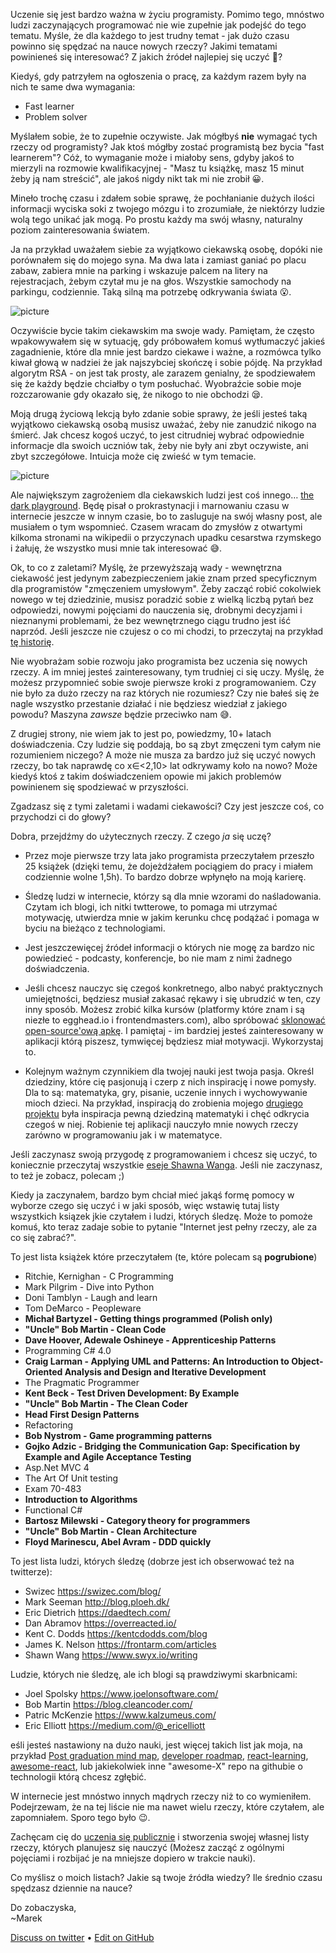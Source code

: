 
Uczenie się jest bardzo ważna w życiu programisty. Pomimo tego, mnóstwo ludzi zaczynających programować nie wie zupełnie jak podejść do tego tematu. Myśle, że dla każdego to jest trudny temat - jak dużo czasu powinno się spędzać na nauce nowych rzeczy? Jakimi tematami powinieneś się interesować? Z jakich źródeł najlepiej się uczyć 🤔?

Kiedyś, gdy patrzyłem na ogłoszenia o pracę, za każdym razem były na nich te same dwa wymagania:

- Fast learner
- Problem solver

Myślałem sobie, że to zupełnie oczywiste. Jak mógłbyś **nie** wymagać tych rzeczy od programisty? Jak ktoś mógłby zostać programistą bez bycia "fast learnerem"? Cóż, to wymaganie może i miałoby sens, gdyby jakoś to mierzyli na rozmowie kwalifikacyjnej - "Masz tu książkę, masz 15 minut żeby ją nam streścić", ale jakoś nigdy nikt tak mi nie zrobił 😀.

Mineło trochę czasu i zdałem sobie sprawę, że pochłanianie dużych ilości informacji wyciska soki z twojego mózgu i to zrozumiałe, że niektórzy ludzie wolą tego unikać jak mogą. Po prostu każdy ma swój własny, naturalny poziom zainteresowania światem.

Ja na przykład uważałem siebie za wyjątkowo ciekawską osobę, dopóki nie porównałem się do mojego syna. Ma dwa lata i zamiast ganiać po placu zabaw, zabiera mnie na parking i wskazuje palcem na litery na rejestracjach, żebym czytał mu je na głos. Wszystkie samochody na parkingu, codziennie. Taką silną ma potrzebę odkrywania świata 😮.

<img src={image} alt="picture" />

Oczywiście bycie takim ciekawskim ma swoje wady. Pamiętam, że często wpakowywałem się w sytuację, gdy próbowałem komuś wytłumaczyć jakieś zagadnienie, które dla mnie jest bardzo ciekawe i ważne, a rozmówca tylko kiwał głową w nadziei że jak najszybciej skończę i sobie pójdę. Na przykład algorytm RSA - on jest tak prosty, ale zarazem genialny, że spodziewałem się że każdy będzie chciałby o tym posłuchać. Wyobraźcie sobie moje rozczarowanie gdy okazało się, że nikogo to nie obchodzi 😪.

Moją drugą życiową lekcją było zdanie sobie sprawy, że jeśli jesteś taką wyjątkowo ciekawską osobą musisz uważać, żeby nie zanudzić nikogo na śmierć. Jak chcesz kogoś uczyć, to jest citrudniej wybrać odpowiednie informacje dla swoich uczniów tak, żeby nie były ani zbyt oczywiste, ani zbyt szczegółowe. Intuicja może cię zwieść w tym temacie.

<img src={gif} alt="picture" />

Ale największym zagrożeniem dla ciekawskich ludzi jest coś innego… [the dark playground](https://waitbutwhy.com/2013/11/how-to-beat-procrastination.html). Będę pisał o prokrastynacji i marnowaniu czasu w internecie jeszcze w innym czasie, bo to zasluguje na swój własny post, ale musiałem o tym wspomnieć. Czasem wracam do zmysłów z otwartymi kilkoma stronami na wikipedii o przyczynach upadku cesarstwa rzymskego i żałuję, że wszystko musi mnie tak interesować 😅.

Ok, to co z zaletami? Myślę, że przewyższają wady - wewnętrzna ciekawość jest jedynym zabezpieczeniem jakie znam przed specyficznym dla programistów "zmęczeniem umysłowym". Żeby zacząć robić cokolwiek nowego w tej dziedzinie, musisz poradzić sobie z wielką liczbą pytań bez odpowiedzi, nowymi pojęciami do nauczenia się, drobnymi decyzjami i nieznanymi problemami, że bez wewnętrznego ciągu trudno jest iść naprzód. Jeśli jeszcze nie czujesz o co mi chodzi, to przeczytaj na przykład [tę historię](https://swizec.com/blog/learning-a-new-field-is-super-hard-i-get-it-now-%f0%9f%98%85/swizec/8974).

Nie wyobrażam sobie rozwoju jako programista bez uczenia się nowych rzeczy. A im mniej jesteś zainteresowany, tym trudniej ci się uczy. Myślę, że możesz przypomnieć sobie swoje pierwsze kroki z programowaniem. Czy nie było za dużo rzeczy na raz których nie rozumiesz? Czy nie bałeś się że nagle wszystko przestanie działać i nie będziesz wiedział z jakiego powodu? Maszyna _zawsze_ będzie przeciwko nam 😅.

Z drugiej strony, nie wiem jak to jest po, powiedzmy, 10+ latach doświadczenia. Czy ludzie się poddają, bo są zbyt zmęczeni tym całym nie rozumieniem niczego? A może nie musza za bardzo już się uczyć nowych rzeczy, bo tak naprawdę co x∈<2,10> lat odkrywamy koło na nowo? Może kiedyś ktoś z takim doświadczeniem opowie mi jakich problemów powinienem się spodziewać w przyszłości.

Zgadzasz się z tymi zaletami i wadami ciekawości? Czy jest jeszcze coś, co przychodzi ci do głowy?

Dobra, przejdźmy do użytecznych rzeczy. Z czego _ja_ się uczę?

- Przez moje pierwsze trzy lata jako programista przeczytałem przeszło 25 książek (dzięki temu, że dojeżdżałem pociągiem do pracy i miałem codziennie wolne 1,5h). To bardzo dobrze wpłynęło na moją karierę.

- Śledzę ludzi w internecie, którzy są dla mnie wzorami do naśladowania. Czytam ich blogi, ich nitki twtterowe, to pomaga mi utrzymać motywację, utwierdza mnie w jakim kerunku chcę podążać i pomaga w byciu na bieżąco z technologiami.

- Jest jeszczewięcej źródeł informacji o których nie mogę za bardzo nic powiedzieć - podcasty, konferencje, bo nie mam z nimi żadnego doświadczenia.

- Jeśli chcesz nauczyc się czegoś konkretnego, albo nabyć praktycznych umiejętności, będziesz musiał zakasać rękawy i się ubrudzić w ten, czy inny sposób. Możesz zrobić kilka kursów (platformy które znam i są niezłe to egghead.io i frontendmasters.com), albo spróbować [sklonować open-source'ową apkę](https://www.swyx.io/writing/clone-open-source-apps/). I pamiętaj - im bardziej jesteś zainteresowany w aplikacji którą piszesz, tymwięcej będziesz miał motywacji. Wykorzystaj to.

- Kolejnym ważnym czynnikiem dla twojej nauki jest twoja pasja. Określ dziedziny, które cię pasjonują i czerp z nich inspirację i nowe pomysły. Dla to są: matematyka, gry, pisanie, uczenie innych i wychowywanie mioch dzieci. Na przykład, inspiracją do zrobienia mojego [drugiego projektu](https://open-fraksl.surge.sh/) była inspiracja pewną dziedziną matematyki i chęć odkrycia czegoś w niej. Robienie tej aplikacji nauczyło mnie nowych rzeczy zarówno w programowaniu jak i w matematyce.

Jeśli zaczynasz swoją przygodę z programowaniem i chcesz się uczyć, to koniecznie przeczytaj wszystkie [eseje Shawna Wanga](https://www.swyx.io/writing). Jeśli nie zaczynasz, to też je zobacz, polecam ;)

Kiedy ja zaczynałem, bardzo bym chciał mieć jakąś formę pomocy w wyborze czego się uczyć i w jaki sposób, więc wstawię tutaj listy wszystkich ksiązek jkie czytałem i ludzi, których śledzę. Może to pomoże komuś, kto teraz zadaje sobie to pytanie "Internet jest pełny rzeczy, ale za co się zabrać?".

To jest lista książek które przeczytałem (te, które polecam są **pogrubione**)

- Ritchie, Kernighan - C Programming
- Mark Pilgrim - Dive into Python
- Doni Tamblyn - Laugh and learn
- Tom DeMarco - Peopleware
- **Michał Bartyzel - Getting things programmed (Polish only)**
- **"Uncle" Bob Martin - Clean Code**
- **Dave Hoover, Adewale Oshineye - Apprenticeship Patterns**
- Programming C# 4.0
- **Craig Larman - Applying UML and Patterns: An Introduction to Object-Oriented Analysis and Design and Iterative Development**
- The Pragmatic Programmer
- **Kent Beck - Test Driven Development: By Example**
- **"Uncle" Bob Martin - The Clean Coder**
- **Head First Design Patterns**
- Refactoring
- **Bob Nystrom - Game programming patterns**
- **Gojko Adzic - Bridging the Communication Gap: Specification by Example and Agile Acceptance Testing**
- Asp.Net MVC 4
- The Art Of Unit testing
- Exam 70-483
- **Introduction to Algorithms**
- Functional C#
- **Bartosz Milewski - Category theory for programmers**
- **"Uncle" Bob Martin - Clean Architecture**
- **Floyd Marinescu, Abel Avram - DDD quickly**

To jest lista ludzi, których śledzę (dobrze jest ich obserwować też na twitterze):

- Swizec https://swizec.com/blog/
- Mark Seeman http://blog.ploeh.dk/
- Eric Dietrich https://daedtech.com/
- Dan Abramov https://overreacted.io/
- Kent C. Dodds https://kentcdodds.com/blog
- James K. Nelson https://frontarm.com/articles
- Shawn Wang https://www.swyx.io/writing

Ludzie, których nie śledzę, ale ich blogi są prawdziwymi skarbnicami:

- Joel Spolsky https://www.joelonsoftware.com/
- Bob Martin https://blog.cleancoder.com/
- Patric McKenzie https://www.kalzumeus.com/
- Eric Elliott https://medium.com/@_ericelliott

eśli jesteś nastawiony na dużo nauki, jest więcej takich list jak moja, na przykład [Post graduation mind map](https://www.swyx.io/writing/post-graduation/), [developer roadmap](https://github.com/kamranahmedse/developer-roadmap), [react-learning](https://github.com/ericdouglas/react-learning), [awesome-react](https://github.com/enaqx/awesome-react), lub jakiekolwiek inne "awesome-X" repo na githubie o technologii którą chcesz zgłębić.

W internecie jest mnóstwo innych mądrych rzeczy niż to co wymieniłem. Podejrzewam, że na tej liście nie ma nawet wielu rzeczy, które czytałem, ale zapomniałem. Sporo tego było 😉.

Zachęcam cię do [uczenia się publicznie](https://www.swyx.io/writing/learn-in-public/) i stworzenia swojej własnej listy rzeczy, których planujesz się nauczyć (Możesz zacząć z ogólnymi pojęciami i rozbijać je na mniejsze dopiero w trakcie nauki).

Co myślisz o moich listach? Jakie są twoje źródła wiedzy? Ile średnio czasu spędzasz dziennie na nauce?

Do zobaczyska,<br />
~Marek

[Discuss on twitter](https://twitter.com/marek_us) • [Edit on GitHub](https://github.com/mcalus3/create-react-blog)
